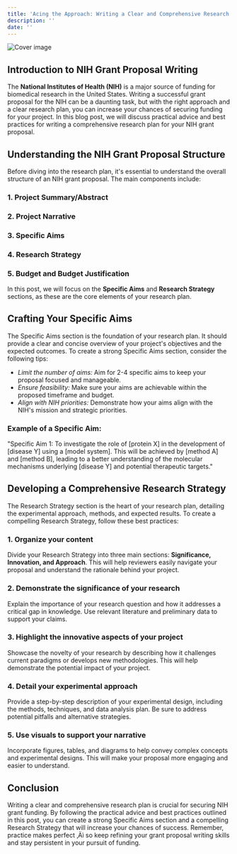 ```yaml
---
title: 'Acing the Approach: Writing a Clear and Comprehensive Research Plan for Your NIH Grant'
description: ''
date: ''
---
```

![Cover image](//904133d31006c5cfee432029d4ab4b31.cdn.bubble.io/f1683612570623x337601832664357500/element5-digital-OyCl7Y4y0Bk-unsplash.jpg)

## Introduction to NIH Grant Proposal Writing

 The **National Institutes of Health (NIH)** is a major source of funding for biomedical research in the United States. Writing a successful grant proposal for the NIH can be a daunting task, but with the right approach and a clear research plan, you can increase your chances of securing funding for your project. In this blog post, we will discuss practical advice and best practices for writing a comprehensive research plan for your NIH grant proposal.

## Understanding the NIH Grant Proposal Structure

 Before diving into the research plan, it's essential to understand the overall structure of an NIH grant proposal. The main components include:

### 1. Project Summary/Abstract

### 2. Project Narrative

### 3. Specific Aims

### 4. Research Strategy

### 5. Budget and Budget Justification

 In this post, we will focus on the **Specific Aims** and **Research Strategy** sections, as these are the core elements of your research plan.

## Crafting Your Specific Aims

 The Specific Aims section is the foundation of your research plan. It should provide a clear and concise overview of your project's objectives and the expected outcomes. To create a strong Specific Aims section, consider the following tips:

- *Limit the number of aims:* Aim for 2-4 specific aims to keep your proposal focused and manageable.
 - *Ensure feasibility:* Make sure your aims are achievable within the proposed timeframe and budget.
 - *Align with NIH priorities:* Demonstrate how your aims align with the NIH's mission and strategic priorities.

### Example of a Specific Aim:

 "Specific Aim 1: To investigate the role of [protein X] in the development of [disease Y] using a [model system]. This will be achieved by [method A] and [method B], leading to a better understanding of the molecular mechanisms underlying [disease Y] and potential therapeutic targets."

## Developing a Comprehensive Research Strategy

 The Research Strategy section is the heart of your research plan, detailing the experimental approach, methods, and expected results. To create a compelling Research Strategy, follow these best practices:

### 1. Organize your content

 Divide your Research Strategy into three main sections: **Significance, Innovation, and Approach**. This will help reviewers easily navigate your proposal and understand the rationale behind your project.

### 2. Demonstrate the significance of your research

 Explain the importance of your research question and how it addresses a critical gap in knowledge. Use relevant literature and preliminary data to support your claims.

### 3. Highlight the innovative aspects of your project

 Showcase the novelty of your research by describing how it challenges current paradigms or develops new methodologies. This will help demonstrate the potential impact of your project.

### 4. Detail your experimental approach

 Provide a step-by-step description of your experimental design, including the methods, techniques, and data analysis plan. Be sure to address potential pitfalls and alternative strategies.

### 5. Use visuals to support your narrative

 Incorporate figures, tables, and diagrams to help convey complex concepts and experimental designs. This will make your proposal more engaging and easier to understand.

## Conclusion

 Writing a clear and comprehensive research plan is crucial for securing NIH grant funding. By following the practical advice and best practices outlined in this post, you can create a strong Specific Aims section and a compelling Research Strategy that will increase your chances of success. Remember, practice makes perfect ‚Äì so keep refining your grant proposal writing skills and stay persistent in your pursuit of funding.
